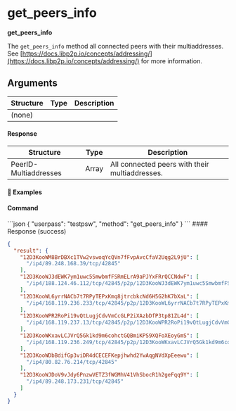 
# get\_peers\_info

**get\_peers\_info**

The `get_peers_info` method all connected peers with their multiaddresses. See [https://docs.libp2p.io/concepts/addressing/](https://docs.libp2p.io/concepts/addressing/) for more information.

## Arguments

| Structure | Type | Description |
| --------- | ---- | ----------- |
| (none)    |      |             |

#### Response

| Structure             | Type  | Description                                    |
| --------------------- | ----- | ---------------------------------------------- |
| PeerID-Multiaddresses | Array | All connected peers with their multiaddresses. |

#### 📌 Examples

#### Command

<CodeGroup title="" tag="POST" label="get_peers_info" mm2MethodDecorate="true">
  ```json
  {
    "userpass": "testpsw",
    "method": "get_peers_info"
  }
  ```
</CodeGroup>

<CollapsibleSection expandedText="Hide Response" collapsedText="Show Response">
  #### Response (success)

  ```json
  {
    "result": {
      "12D3KooWM8BrDBXc1TVw2vswoqYcQVn7fFvpAvcCfaV2Uqg2L9jU": [
        "/ip4/89.248.168.39/tcp/42845"
      ],
      "12D3KooWJ3dEWK7ym1uwc5SmwbmfFSRmELrA9aPJYxFRrQCCNdwF": [
        "/ip4/188.124.46.112/tcp/42845/p2p/12D3KooWJ3dEWK7ym1uwc5SmwbmfFSRmELrA9aPJYxFRrQCCNdwF"
      ],
      "12D3KooWL6yrrNACb7t7RPyTEPxKmq8jtrcbkcNd6H5G2hK7bXaL": [
        "/ip4/168.119.236.233/tcp/42845/p2p/12D3KooWL6yrrNACb7t7RPyTEPxKmq8jtrcbkcNd6H5G2hK7bXaL"
      ],
      "12D3KooWPR2RoPi19vQtLugjCdvVmCcGLP2iXAzbDfP3tp81ZL4d": [
        "/ip4/168.119.237.13/tcp/42845/p2p/12D3KooWPR2RoPi19vQtLugjCdvVmCcGLP2iXAzbDfP3tp81ZL4d"
      ],
      "12D3KooWKxavLCJVrQ5Gk1kd9m6cohctGQBmiKPS9XQFoXEoyGmS": [
        "/ip4/168.119.236.249/tcp/42845/p2p/12D3KooWKxavLCJVrQ5Gk1kd9m6cohctGQBmiKPS9XQFoXEoyGmS"
      ],
      "12D3KooWDbBdifGp3viDR4dCECEFKepjhwhd2YwAqgNVdXpEeewu": [
        "/ip4/80.82.76.214/tcp/42845"
      ],
      "12D3KooWJDoV9vJdy6PnzwVETZ3fWGMhV41VhSbocR1h2geFqq9Y": [
        "/ip4/89.248.173.231/tcp/42845"
      ]
    }
  }
  ```
</CollapsibleSection>
